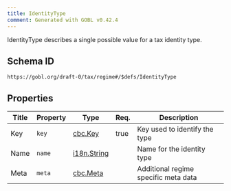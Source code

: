 ```yaml
---
title: IdentityType
comment: Generated with GOBL v0.42.4
---
```


IdentityType describes a single possible value for a tax identity type.

## Schema ID

`https://gobl.org/draft-0/tax/regime#/$defs/IdentityType`

## Properties

| Title | Property | Type                                | Req. | Description                          |
|-------|----------|-------------------------------------|------|--------------------------------------|
| Key   | `key`    | [cbc.Key](/draft-0/cbc/key)         | true | Key used to identify the type        |
| Name  | `name`   | [i18n.String](/draft-0/i18n/string) |      | Name for the identity type           |
| Meta  | `meta`   | [cbc.Meta](/draft-0/cbc/meta)       |      | Additional regime specific meta data |

